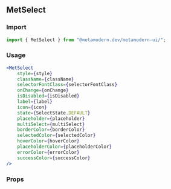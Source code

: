 <!--- MetSelect.stories.mdx -->


<Meta title="MDX/MetSelect" component={MetSelect} />

## MetSelect

### Import

```jsx
import { MetSelect } from "@metamodern.dev/metamodern-ui/";
```

### Usage

```jsx
<MetSelect
    style={style}
    className={className}
    selectorFontClass={selectorFontClass}
    onChange={onChange}
    isDisabled={isDisabled}
    label={label}
    icon={icon}
    state={SelectState.DEFAULT}
    placeholder={placeholder}
    multiSelect={multiSelect}
    borderColor={borderColor}
    selectedColor={selectedColor}
    hoverColor={hoverColor}
    placeholderColor={placeholderColor}
    errorColor={errorColor}
    successColor={successColor}
/>
```

### Props

<ArgsTable of={MetSelect} />
